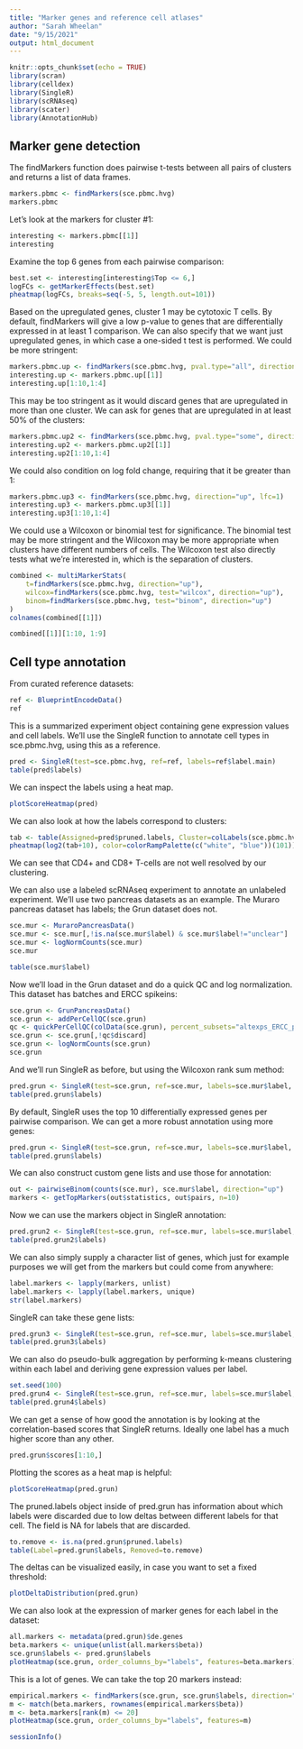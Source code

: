 ```yaml
---
title: "Marker genes and reference cell atlases"
author: "Sarah Wheelan"
date: "9/15/2021"
output: html_document
---
```


```r
knitr::opts_chunk$set(echo = TRUE)
library(scran)
library(celldex)
library(SingleR)
library(scRNAseq)
library(scater)
library(AnnotationHub)
```

## Marker gene detection

The findMarkers function does pairwise t-tests between all pairs of clusters and returns a list of data frames.

```r
markers.pbmc <- findMarkers(sce.pbmc.hvg)
markers.pbmc
```

Let's look at the markers for cluster #1:

```r
interesting <- markers.pbmc[[1]]
interesting
```

Examine the top 6 genes from each pairwise comparison:

```r
best.set <- interesting[interesting$Top <= 6,]
logFCs <- getMarkerEffects(best.set)
pheatmap(logFCs, breaks=seq(-5, 5, length.out=101))
```

Based on the upregulated genes, cluster 1 may be cytotoxic T cells. By default, findMarkers will give a low p-value to genes that are differentially expressed in at least 1 comparison. We can also specify that we want just upregulated genes, in which case a one-sided t test is performed. We could be more stringent:

```r
markers.pbmc.up <- findMarkers(sce.pbmc.hvg, pval.type="all", direction="up")
interesting.up <- markers.pbmc.up[[1]]
interesting.up[1:10,1:4]
```

This may be too stringent as it would discard genes that are upregulated in more than one cluster. We can ask for genes that are upregulated in at least 50% of the clusters:

```r
markers.pbmc.up2 <- findMarkers(sce.pbmc.hvg, pval.type="some", direction="up")
interesting.up2 <- markers.pbmc.up2[[1]]
interesting.up2[1:10,1:4]
```

We could also condition on log fold change, requiring that it be greater than 1:

```r
markers.pbmc.up3 <- findMarkers(sce.pbmc.hvg, direction="up", lfc=1)
interesting.up3 <- markers.pbmc.up3[[1]]
interesting.up3[1:10,1:4]
```

We could use a Wilcoxon or binomial test for significance. The binomial test may be more stringent and the Wilcoxon may be more appropriate when clusters have different numbers of cells. The Wilcoxon test also directly tests what we're interested in, which is the separation of clusters.

```r
combined <- multiMarkerStats(
    t=findMarkers(sce.pbmc.hvg, direction="up"),
    wilcox=findMarkers(sce.pbmc.hvg, test="wilcox", direction="up"),
    binom=findMarkers(sce.pbmc.hvg, test="binom", direction="up")
)
colnames(combined[[1]])
```

```r
combined[[1]][1:10, 1:9]
```

## Cell type annotation

From curated reference datasets:

```r
ref <- BlueprintEncodeData()
ref
```

This is a summarized experiment object containing gene expression values and cell labels. We'll use the SingleR function to annotate cell types in sce.pbmc.hvg, using this as a reference.

```r
pred <- SingleR(test=sce.pbmc.hvg, ref=ref, labels=ref$label.main)
table(pred$labels)
```

We can inspect the labels using a heat map.

```r
plotScoreHeatmap(pred)
```

We can also look at how the labels correspond to clusters:

```r
tab <- table(Assigned=pred$pruned.labels, Cluster=colLabels(sce.pbmc.hvg))
pheatmap(log2(tab+10), color=colorRampPalette(c("white", "blue"))(101))
```

We can see that CD4+ and CD8+ T-cells are not well resolved by our clustering.

We can also use a labeled scRNAseq experiment to annotate an unlabeled experiment. We'll use two pancreas datasets as an example. The Muraro pancreas dataset has labels; the Grun dataset does not.

```r
sce.mur <- MuraroPancreasData()
sce.mur <- sce.mur[,!is.na(sce.mur$label) & sce.mur$label!="unclear"] 
sce.mur <- logNormCounts(sce.mur)
sce.mur
```
```r
table(sce.mur$label)
```

Now we'll load in the Grun dataset and do a quick QC and log normalization. This dataset has batches and ERCC spikeins:

```r
sce.grun <- GrunPancreasData()
sce.grun <- addPerCellQC(sce.grun)
qc <- quickPerCellQC(colData(sce.grun), percent_subsets="altexps_ERCC_percent", batch=sce.grun$donor, subset=sce.grun$donor %in% c("D17", "D7", "D2"))
sce.grun <- sce.grun[,!qc$discard]
sce.grun <- logNormCounts(sce.grun)
sce.grun
```

And we'll run SingleR as before, but using the Wilcoxon rank sum method:

```r
pred.grun <- SingleR(test=sce.grun, ref=sce.mur, labels=sce.mur$label, de.method="wilcox")
table(pred.grun$labels)
```

By default, SingleR uses the top 10 differentially expressed genes per pairwise comparison. We can get a more robust annotation using more genes:

```r
pred.grun <- SingleR(test=sce.grun, ref=sce.mur, labels=sce.mur$label, de.method="wilcox", de.n=50)
table(pred.grun$labels)
```

We can also construct custom gene lists and use those for annotation:

```r
out <- pairwiseBinom(counts(sce.mur), sce.mur$label, direction="up")
markers <- getTopMarkers(out$statistics, out$pairs, n=10)
```

Now we can use the markers object in SingleR annotation:

```r
pred.grun2 <- SingleR(test=sce.grun, ref=sce.mur, labels=sce.mur$label, genes=markers)
table(pred.grun2$labels)
```

We can also simply supply a character list of genes, which just for example purposes we will get from the markers but could come from anywhere:

```r
label.markers <- lapply(markers, unlist)
label.markers <- lapply(label.markers, unique)
str(label.markers)
```

SingleR can take these gene lists:

```r
pred.grun3 <- SingleR(test=sce.grun, ref=sce.mur, labels=sce.mur$label, genes=label.markers)
table(pred.grun3$labels)
```

We can also do pseudo-bulk aggregation by performing k-means clustering within each label and deriving gene expression values per label.

```r
set.seed(100)
pred.grun4 <- SingleR(test=sce.grun, ref=sce.mur, labels=sce.mur$label, de.method="wilcox", aggr.ref=TRUE)
table(pred.grun4$labels)
```

We can get a sense of how good the annotation is by looking at the correlation-based scores that SingleR returns. Ideally one label has a much higher score than any other.

```r
pred.grun$scores[1:10,]
```

Plotting the scores as a heat map is helpful:

```r
plotScoreHeatmap(pred.grun)
```

The pruned.labels object inside of pred.grun has information about which labels were discarded due to low deltas between different labels for that cell. The field is NA for labels that are discarded.

```r
to.remove <- is.na(pred.grun$pruned.labels)
table(Label=pred.grun$labels, Removed=to.remove)
```

The deltas can be visualized easily, in case you want to set a fixed threshold:

```r
plotDeltaDistribution(pred.grun)
```

We can also look at the expression of marker genes for each label in the dataset:

```r
all.markers <- metadata(pred.grun)$de.genes
beta.markers <- unique(unlist(all.markers$beta))
sce.grun$labels <- pred.grun$labels
plotHeatmap(sce.grun, order_columns_by="labels", features=beta.markers)
```

This is a lot of genes. We can take the top 20 markers instead:

```r
empirical.markers <- findMarkers(sce.grun, sce.grun$labels, direction="up")
m <- match(beta.markers, rownames(empirical.markers$beta))
m <- beta.markers[rank(m) <= 20]
plotHeatmap(sce.grun, order_columns_by="labels", features=m)
```

```r
sessionInfo()
```